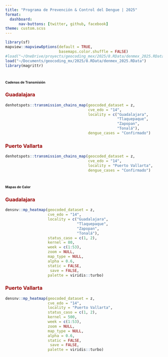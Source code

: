```yaml
---
title: "Programa de Prevención & Control del Dengue | 2025"
format: 
  dashboard:
      nav-buttons: [twitter, github, facebook]
theme: custom.scss
---
```


```r
library(sf)
mapview::mapviewOptions(default = TRUE,
                        basemaps.color.shuffle = FALSE)
#load("~/OneDrive/proyects/geocoding_mex/2025/8.RData/denmex_2025.RData")
load("~/Documents/geocoding_mx/2025/8.RData/denmex_2025.RData")
library(magrittr)
```


# [**Cadenas de Transmisión**]{style="font-size:8pt"}

::: panel-tabset

### [**Guadalajara**]{style="color:#990000"}

```r
denhotspots::transmission_chains_map(geocoded_dataset = z,
                                     cve_edo = "14",
                                     locality = c("Guadalajara", 
                                                  "Tlaquepaque",
                                                  "Zapopan", 
                                                  "Tonalá"),
                                     dengue_cases = "Confirmado")
```


### [**Puerto Vallarta**]{style="color:#990000"}
```r
denhotspots::transmission_chains_map(geocoded_dataset = z,
                                     cve_edo = "14",
                                     locality = "Puerto Vallarta",
                                     dengue_cases = "Confirmado")
```

:::


# [**Mapas de Calor**]{style="font-size:8pt"}

::: panel-tabset

### [**Guadalajara**]{style="color:#990000"}

```r
densnv::mp_heatmap(geocoded_dataset = z,
                   cve_edo = "14",
                   locality = c("Guadalajara", 
                                "Tlaquepaque",
                                "Zapopan", 
                                "Tonalá"),
                   status_caso = c(1, 2),
                   kernel = 80,
                   week = c(1:53),
                   zoom = NULL,
                   map_type = NULL,
                   alpha = 0.6,
                   static = FALSE,
                    save = FALSE,
                   palette = viridis::turbo)
```


### [**Puerto Vallarta**]{style="color:#990000"}

```r
densnv::mp_heatmap(geocoded_dataset = z,
                   cve_edo = "14",
                   locality = "Puerto Vallarta",
                   status_caso = c(1, 2),
                   kernel = 500,
                   week = c(1:53),
                   zoom = NULL,
                   map_type = NULL,
                   alpha = 0.6,
                   static = FALSE,
                    save = FALSE,
                   palette = viridis::turbo)
```

:::


